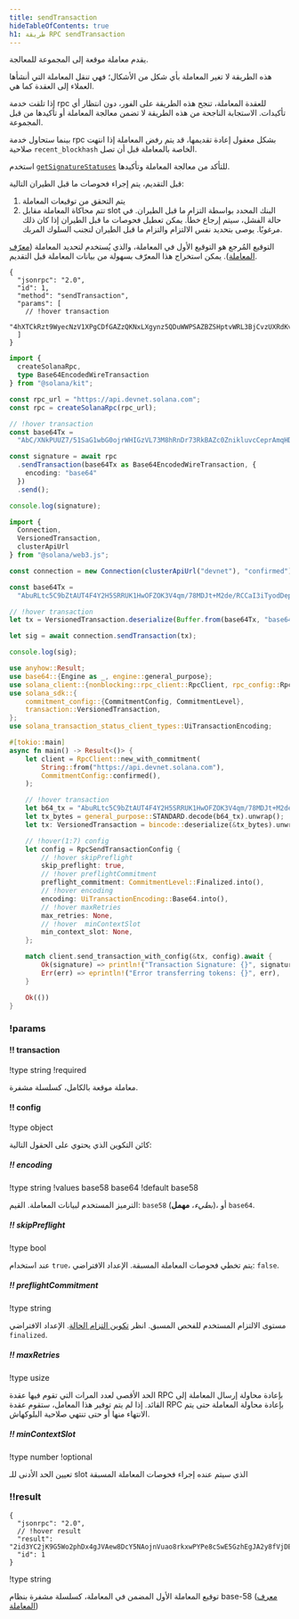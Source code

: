 ```yaml
---
title: sendTransaction
hideTableOfContents: true
h1: طريقة RPC sendTransaction
---
```


يقدم معاملة موقعة إلى المجموعة للمعالجة.

هذه الطريقة لا تغير المعاملة بأي شكل من الأشكال؛ فهي تنقل المعاملة التي أنشأها
العملاء إلى العقدة كما هي.

إذا تلقت خدمة rpc للعقدة المعاملة، تنجح هذه الطريقة على الفور، دون انتظار أي
تأكيدات. الاستجابة الناجحة من هذه الطريقة لا تضمن معالجة المعاملة أو تأكيدها من
قبل المجموعة.

بينما ستحاول خدمة rpc بشكل معقول إعادة تقديمها، قد يتم رفض المعاملة إذا انتهت
صلاحية `recent_blockhash` الخاصة بالمعاملة قبل أن تصل.

استخدم [`getSignatureStatuses`](/docs/rpc/http/getsignaturestatuses) للتأكد من
معالجة المعاملة وتأكيدها.

قبل التقديم، يتم إجراء فحوصات ما قبل الطيران التالية:

1. يتم التحقق من توقيعات المعاملة
2. تتم محاكاة المعاملة مقابل slot البنك المحدد بواسطة التزام ما قبل الطيران. في
   حالة الفشل، سيتم إرجاع خطأ. يمكن تعطيل فحوصات ما قبل الطيران إذا كان ذلك
   مرغوبًا. يوصى بتحديد نفس الالتزام والتزام ما قبل الطيران لتجنب السلوك المربك.

التوقيع المُرجع هو التوقيع الأول في المعاملة، والذي يُستخدم لتحديد المعاملة
([معرّف المعاملة](/docs/references/terminology#transaction-id)). يمكن استخراج
هذا المعرّف بسهولة من بيانات المعاملة قبل التقديم.

<APIMethod>

```jsonc !!request curl
{
  "jsonrpc": "2.0",
  "id": 1,
  "method": "sendTransaction",
  "params": [
    // !hover transaction
    "4hXTCkRzt9WyecNzV1XPgCDfGAZzQKNxLXgynz5QDuWWPSAZBZSHptvWRL3BjCvzUXRdKvHL2b7yGrRQcWyaqsaBCncVG7BFggS8w9snUts67BSh3EqKpXLUm5UMHfD7ZBe9GhARjbNQMLJ1QD3Spr6oMTBU6EhdB4RD8CP2xUxr2u3d6fos36PD98XS6oX8TQjLpsMwncs5DAMiD4nNnR8NBfyghGCWvCVifVwvA8B8TJxE1aiyiv2L429BCWfyzAme5sZW8rDb14NeCQHhZbtNqfXhcp2tAnaAT"
  ]
}
```

```ts !!request title="Kit"
import {
  createSolanaRpc,
  type Base64EncodedWireTransaction
} from "@solana/kit";

const rpc_url = "https://api.devnet.solana.com";
const rpc = createSolanaRpc(rpc_url);

// !hover transaction
const base64Tx =
  "AbC/XNkPUUZ7/51SaG1wbG0ojrWHIGzVL73M8hRnDr73RkBAZc0ZnikluvcCeprAmqHDJrcPxPUbvEJMVBIiVQeAAQABAzfDSQC/GjcggrLsDpYz7jAlT+Gca846HqtFb8UQMM9cCWPIi4AX32PV8HrY7/1WgoRc3IATttceZsUMeQ1qx7UAAAAAAAAAAAAAAAAAAAAAAAAAAAAAAAAAAAAAAAAAAIgsVWEgMTiOYp63gTtuYGw+izfm6wKQdivpiXQBpNnYAQICAAEMAgAAAEBCDwAAAAAAAA==";

const signature = await rpc
  .sendTransaction(base64Tx as Base64EncodedWireTransaction, {
    encoding: "base64"
  })
  .send();

console.log(signature);
```

```ts !!request title="web3.js"
import {
  Connection,
  VersionedTransaction,
  clusterApiUrl
} from "@solana/web3.js";

const connection = new Connection(clusterApiUrl("devnet"), "confirmed");

const base64Tx =
  "AbuRLtc5C9bZtAUT4F4Y2H5SRRUK1HwOFZOK3V4qm/78MDJt+M2de/RCCaI3iTyodDepmrkUWbss0XRHS0lk5AOAAQABAzfDSQC/GjcggrLsDpYz7jAlT+Gca846HqtFb8UQMM9cCWPIi4AX32PV8HrY7/1WgoRc3IATttceZsUMeQ1qx7UAAAAAAAAAAAAAAAAAAAAAAAAAAAAAAAAAAAAAAAAAAD2dTRgcJmzcoGH1R3c2WqtHah2H19KvbC1p6BxLDqfoAQICAAEMAgAAAADKmjsAAAAAAA==";

// !hover transaction
let tx = VersionedTransaction.deserialize(Buffer.from(base64Tx, "base64"));

let sig = await connection.sendTransaction(tx);

console.log(sig);
```

```rs !!request title="Rust"
use anyhow::Result;
use base64::{Engine as _, engine::general_purpose};
use solana_client::{nonblocking::rpc_client::RpcClient, rpc_config::RpcSendTransactionConfig};
use solana_sdk::{
    commitment_config::{CommitmentConfig, CommitmentLevel},
    transaction::VersionedTransaction,
};
use solana_transaction_status_client_types::UiTransactionEncoding;

#[tokio::main]
async fn main() -> Result<()> {
    let client = RpcClient::new_with_commitment(
        String::from("https://api.devnet.solana.com"),
        CommitmentConfig::confirmed(),
    );

    // !hover transaction
    let b64_tx = "AbuRLtc5C9bZtAUT4F4Y2H5SRRUK1HwOFZOK3V4qm/78MDJt+M2de/RCCaI3iTyodDepmrkUWbss0XRHS0lk5AOAAQABAzfDSQC/GjcggrLsDpYz7jAlT+Gca846HqtFb8UQMM9cCWPIi4AX32PV8HrY7/1WgoRc3IATttceZsUMeQ1qx7UAAAAAAAAAAAAAAAAAAAAAAAAAAAAAAAAAAAAAAAAAAD2dTRgcJmzcoGH1R3c2WqtHah2H19KvbC1p6BxLDqfoAQICAAEMAgAAAADKmjsAAAAAAA==";
    let tx_bytes = general_purpose::STANDARD.decode(b64_tx).unwrap();
    let tx: VersionedTransaction = bincode::deserialize(&tx_bytes).unwrap();

    // !hover(1:7) config
    let config = RpcSendTransactionConfig {
        // !hover skipPreflight
        skip_preflight: true,
        // !hover preflightCommitment
        preflight_commitment: CommitmentLevel::Finalized.into(),
        // !hover encoding
        encoding: UiTransactionEncoding::Base64.into(),
        // !hover maxRetries
        max_retries: None,
        // !hover  minContextSlot
        min_context_slot: None,
    };

    match client.send_transaction_with_config(&tx, config).await {
        Ok(signature) => println!("Transaction Signature: {}", signature),
        Err(err) => eprintln!("Error transferring tokens: {}", err),
    }

    Ok(())
}
```

### !params

#### !! transaction

!type string !required

معاملة موقعة بالكامل، كسلسلة مشفرة.

#### !! config

!type object

كائن التكوين الذي يحتوي على الحقول التالية:

##### !! encoding

!type string !values base58 base64 !default base58

الترميز المستخدم لبيانات المعاملة. القيم: `base58` (_بطيء_، **مهمل**)، أو
`base64`.

##### !! skipPreflight

!type bool

عند استخدام `true`، يتم تخطي فحوصات المعاملة المسبقة. الإعداد الافتراضي:
`false`.

##### !! preflightCommitment

!type string

مستوى الالتزام المستخدم للفحص المسبق. انظر
[تكوين التزام الحالة](/docs/rpc/index.mdx#configuring-state-commitment). الإعداد
الافتراضي `finalized`.

##### !! maxRetries

!type usize

الحد الأقصى لعدد المرات التي تقوم فيها عقدة RPC بإعادة محاولة إرسال المعاملة إلى
القائد. إذا لم يتم توفير هذا المعامل، ستقوم عقدة RPC بإعادة محاولة المعاملة حتى
يتم الانتهاء منها أو حتى تنتهي صلاحية البلوكهاش.

##### !! minContextSlot

!type number !optional

تعيين الحد الأدنى للـ slot الذي سيتم عنده إجراء فحوصات المعاملة المسبقة

### !!result

```jsonc !response
{
  "jsonrpc": "2.0",
  // !hover result
  "result": "2id3YC2jK9G5Wo2phDx4gJVAew8DcY5NAojnVuao8rkxwPYPe8cSwE5GzhEgJA2y8fVjDEo6iR6ykBvDxrTQrtpb",
  "id": 1
}
```

!type string

توقيع المعاملة الأول المضمن في المعاملة، كسلسلة مشفرة بنظام base-58
([معرف المعاملة](/docs/references/terminology#transaction-id))

</APIMethod>
